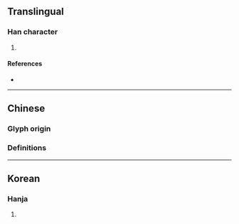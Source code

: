 {{character info/new}}
{{also|婀}}
==Translingual==

===Han character===
{{Han char|rn=38|rad=女|as=08|sn=11|four=|canj=NRV|ids=⿱阿女}}

# {{defn|Han|sort=女08}}

====References====
* {{Han ref|kx=0263.460|dkj=06381|dj=0530.310|hdz=21054.090|uh=5A3F|ud=23103}}

----

==Chinese==

===Glyph origin===
{{Han etym}}

===Definitions===
{{zh-see|婀|v}}

----

==Korean==

===Hanja===
{{ko-hanja|hangeul=아|rv=a|mr=a}}

# {{defn|lang=ko|sort=女08}}